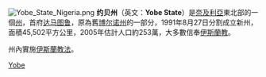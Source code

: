 [[File:Yobe_State_Nigeria.png|thumb]]
'''约贝州'''（英文：'''Yobe State'''）是[[奈及利亞|奈及利亞]]東北部的一個[[州|州]]，首府[[达马图鲁|达马图鲁]]，原為舊[[博尔诺州|博尔诺州]]的一部分，1991年8月27日分割成立新州，面積45,502平方公里，2005年估計人口約253萬，大多數信奉[[伊斯蘭教|伊斯蘭教]]。

州內實施[[伊斯蘭教法|伊斯蘭教法]]。

{{Nigeria-geo-stub}}
{{尼日利亚州}}

[[Category:尼日利亚行政区划|Yobe]]